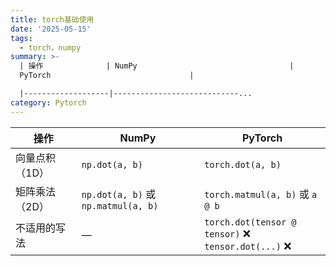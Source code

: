 ```yaml
---
title: torch基础使用
date: '2025-05-15'
tags:
  - torch，numpy
summary: >-
  | 操作              | NumPy                                  |
  PyTorch                               |

  |-------------------|----------------------------...
category: Pytorch
---
```

| 操作              | NumPy                                  | PyTorch                               |
|-------------------|-----------------------------------------|----------------------------------------|
| 向量点积（1D）     | `np.dot(a, b)`                          | `torch.dot(a, b)`                      |
| 矩阵乘法（2D）     | `np.dot(a, b)` 或 `np.matmul(a, b)`     | `torch.matmul(a, b)` 或 `a @ b`        |
| 不适用的写法       | —                                       | `torch.dot(tensor @ tensor)` ❌<br>`tensor.dot(...)` ❌ |
